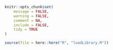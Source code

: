 
<style>
    body .main-container {
        max-width: 90%;
    }
</style>


```r
knitr::opts_chunk$set(
	message = FALSE,
	warning = FALSE,
	comment = NA,
	include = FALSE,
	tidy = TRUE
)
```


```r
source(file = here::here("R", "loadLibrary.R"))
```



